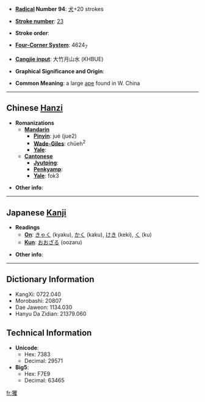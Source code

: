 * '''[[Wiktionary:Chinese radical index| Radical]] Number 94''': [[Wiktionary:Chinese radical index 犬|犬]]+20 strokes

* '''[[Wiktionary:Chinese total strokes index|Stroke number]]''': [[Wiktionary:Chinese total strokes index 23|23]]

* '''Stroke order''': 

* '''[[Wiktionary:Chinese four corner index|Four-Corner System]]''': 4624<sub>7</sub>

* '''[[Wiktionary:Chinese Cangjie index|Cangjie input]]''': 大竹月山水 (KHBUE)

* '''Graphical Significance and Origin''': 

* '''Common Meaning''': a large [[ape]] found in W. China

----

== Chinese [[Hanzi]] ==

* '''Romanizations'''
** '''[[Mandarin]]'''
*** '''[[Pinyin]]''': jué (jue2)
*** '''[[Wade-Giles]]''': chüeh<sup>2</sup>
*** '''[[Yale]]''': 
** '''[[Cantonese]]'''
*** '''[[Jyutping]]''':
*** '''[[Penkyamp]]''': 
*** '''[[Yale]]''': fok3

* '''Other info''': 

----

== Japanese [[Kanji]] ==

* '''Readings'''
** '''[[On]]''': [[きゃく]] (kyaku), [[かく]] (kaku), [[けき]] (keki), [[く]] (ku)
** '''[[Kun]]''': [[おおざる]] (oozaru)

* '''Other info''':  

----

== Dictionary Information ==

* KangXi: 0722.040
* Morobashi: 20807
* Dae Jaweon: 1134.030
* Hanyu Da Zidian: 21379.060

== Technical Information ==

* '''Unicode''':
** Hex: 7383
** Decimal: 29571
* '''Big5''':
** Hex: F7E9
** Decimal: 63465

[[fr:玃]]